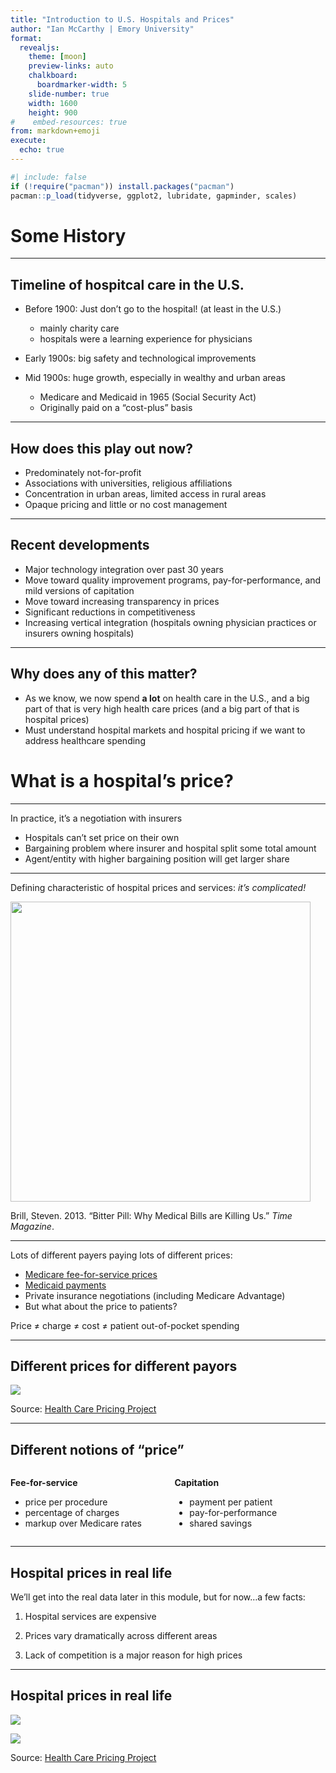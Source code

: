 ```yaml
---
title: "Introduction to U.S. Hospitals and Prices"
author: "Ian McCarthy | Emory University"
format: 
  revealjs:
    theme: [moon]
    preview-links: auto
    chalkboard:
      boardmarker-width: 5
    slide-number: true
    width: 1600
    height: 900    
#    embed-resources: true
from: markdown+emoji
execute: 
  echo: true
---
```


```r
#| include: false
if (!require("pacman")) install.packages("pacman")
pacman::p_load(tidyverse, ggplot2, lubridate, gapminder, scales)
```

# Some History

---

## Timeline of hospitcal care in the U.S.

- Before 1900: Just don't go to the hospital! (at least in the U.S.)
  - mainly charity care
  - hospitals were a learning experience for physicians

- Early 1900s: big safety and technological improvements

- Mid 1900s: huge growth, especially in wealthy and urban areas
  - Medicare and Medicaid in 1965 (Social Security Act)
  - Originally paid on a "cost-plus" basis

---

## How does this play out now?

- Predominately not-for-profit
- Associations with universities, religious affiliations
- Concentration in urban areas, limited access in rural areas
- Opaque pricing and little or no cost management

---

## Recent developments

- Major technology integration over past 30 years
- Move toward quality improvement programs, pay-for-performance, and mild versions of capitation
- Move toward increasing transparency in prices
- Significant reductions in competitiveness
- Increasing vertical integration (hospitals owning physician practices or insurers owning hospitals)

---

## Why does any of this matter?

- As we know, we now spend **a lot** on health care in the U.S., and a big part of that is very high health care prices (and a big part of that is hospital prices)
- Must understand hospital markets and hospital pricing if we want to address healthcare spending

# What is a hospital's **price**?

---

In practice, it's a negotiation with insurers


- Hospitals can't set price on their own
- Bargaining problem where insurer and hospital split some total amount
- Agent/entity with higher bargaining position will get larger share


---

Defining characteristic of hospital prices and services: *it's complicated!*

::: {layout="[[-1], [1], [-1]]"}
![](../figures/BillExample.jpg){fig-align="center" width="5in"}
:::

::: aside
Brill, Steven. 2013. "Bitter Pill: Why Medical Bills are Killing Us." *Time Magazine*.
:::


---

Lots of different payers paying lots of different prices:

- [Medicare fee-for-service prices](https://www.cms.gov/Outreach-and-Education/Medicare-Learning-Network-MLN/MLNProducts/Downloads/AcutePaymtSysfctsht.pdf)
- [Medicaid payments](https://www.kff.org/report-section/understanding-medicaid-hospital-payments-and-the-impact-of-recent-policy-changes-issue-brief/)
- Private insurance negotiations (including Medicare Advantage)
- But what about the price to patients?

::: {.fragment}
Price $\neq$ charge $\neq$ cost $\neq$ patient out-of-pocket spending
:::

---

## Different prices for different payors

::: {layout="[[-1], [1], [-1]]"}
![](../figures/DifferentPrices.jpg){fig-align="center"}
:::

::: aside
Source: [Health Care Pricing Project](https://healthcarepricingproject.org/)
:::


---

## Different notions of "price"

:::: {.columns}

::: {.column width="50%"}
**Fee-for-service**

- price per procedure
- percentage of charges
- markup over Medicare rates

:::

::: {.column width="50%"}
**Capitation**

- payment per patient
- pay-for-performance
- shared savings

:::

::::

---

## Hospital prices in real life

We'll get into the real data later in this module, but for now...a few facts:

1. Hospital services are expensive

2. Prices vary dramatically across different areas

3. Lack of competition is a major reason for high prices

---

## Hospital prices in real life

::: {layout-ncol=2}

![](../figures/HC_var_withinmkt_hip_ga_atlanta.png)

![](../figures/HC_var_withinmkt_kmri_ga_atlanta.png)

:::

::: aside
Source: [Health Care Pricing Project](https://healthcarepricingproject.org)
:::